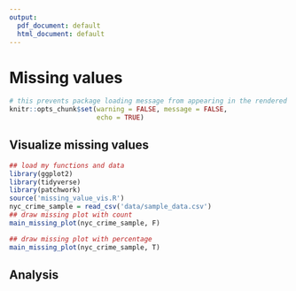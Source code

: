 ```yaml
---
output:
  pdf_document: default
  html_document: default
---
```

# Missing values
```r
# this prevents package loading message from appearing in the rendered version of your problem set
knitr::opts_chunk$set(warning = FALSE, message = FALSE,
                      echo = TRUE)
```

## Visualize missing values
```r
## load my functions and data
library(ggplot2)
library(tidyverse)
library(patchwork)
source('missing_value_vis.R')
nyc_crime_sample = read_csv('data/sample_data.csv')
## draw missing plot with count
main_missing_plot(nyc_crime_sample, F)
```
```r
## draw missing plot with percentage
main_missing_plot(nyc_crime_sample, T)
```

## Analysis
